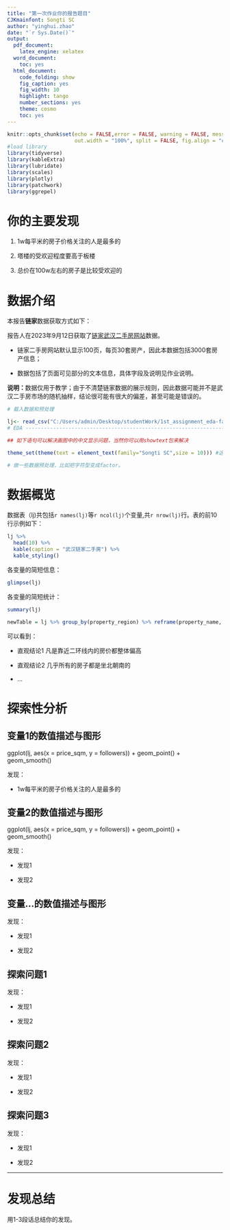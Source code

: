 ```yaml
---
title: "第一次作业你的报告题目"
CJKmainfont: Songti SC
author: "yinghui.zhao"
date: "`r Sys.Date()`"
output:
  pdf_document:
    latex_engine: xelatex
  word_document:
    toc: yes
  html_document:
    code_folding: show
    fig_caption: yes
    fig_width: 10
    highlight: tango
    number_sections: yes
    theme: cosmo
    toc: yes
---
```

```r
knitr::opts_chunk$set(echo = FALSE,error = FALSE, warning = FALSE, message = FALSE,
                      out.width = "100%", split = FALSE, fig.align = "center")
#load library
library(tidyverse)
library(kableExtra)
library(lubridate)
library(scales)
library(plotly)
library(patchwork)
library(ggrepel)
```

# 你的主要发现

1. 1w每平米的房子价格关注的人是最多的

2. 塔楼的受欢迎程度要高于板楼
  
3. 总价在100w左右的房子是比较受欢迎的
    

# 数据介绍

本报告**链家**数据获取方式如下：
    
报告人在2023年9月12日获取了[链家武汉二手房网站](https://wh.lianjia.com/ershoufang/)数据。
    
- 链家二手房网站默认显示100页，每页30套房产，因此本数据包括3000套房产信息；
    
- 数据包括了页面可见部分的文本信息，具体字段及说明见作业说明。

 **说明：**数据仅用于教学；由于不清楚链家数据的展示规则，因此数据可能并不是武汉二手房市场的随机抽样，结论很可能有很大的偏差，甚至可能是错误的。
    
```r
# 载入数据和预处理

lj<- read_csv("C:/Users/admin/Desktop/studentWork/1st_assignment_eda-fakeghost/data/2023-09-12_cleaned.csv")
# EDA ---------------------------------------------------------------------

## 如下语句可以解决画图中的中文显示问题，当然你可以用showtext包来解决

theme_set(theme(text = element_text(family="Songti SC",size = 10))) #这里family设置成你系统中的中文字体名。

# 做一些数据预处理，比如把字符型变成factor。

```

# 数据概览

数据表（lj)共包括`r names(lj)`等`r ncol(lj)`个变量,共`r nrow(lj)`行。表的前10行示例如下：

```r
lj %>% 
  head(10) %>%
  kable(caption = "武汉链家二手房") %>% 
  kable_styling()
```

各变量的简短信息：
```r
glimpse(lj)
```

各变量的简短统计：
```r
summary(lj)

newTable = lj %>% group_by(property_region) %>% reframe(property_name, property_region, property_style, building_area, followers, price_sqm) %>% arrange(desc(followers))
```

可以看到：

- 直观结论1 凡是靠近二环线内的房价都整体偏高

- 直观结论2 几乎所有的房子都是坐北朝南的

- ...

# 探索性分析

## 变量1的数值描述与图形

ggplot(lj, aes(x = price_sqm, y = followers)) + geom_point() + geom_smooth()

发现：

- 1w每平米的房子价格关注的人是最多的


## 变量2的数值描述与图形

ggplot(lj, aes(x = price_sqm, y = followers)) + geom_point() + geom_smooth()


发现：

- 发现1

- 发现2

## 变量...的数值描述与图形

发现：

- 发现1

- 发现2

## 探索问题1

发现：

- 发现1

- 发现2

## 探索问题2

发现：

- 发现1

- 发现2

## 探索问题3

发现：

- 发现1

- 发现2

---

# 发现总结

用1-3段话总结你的发现。



